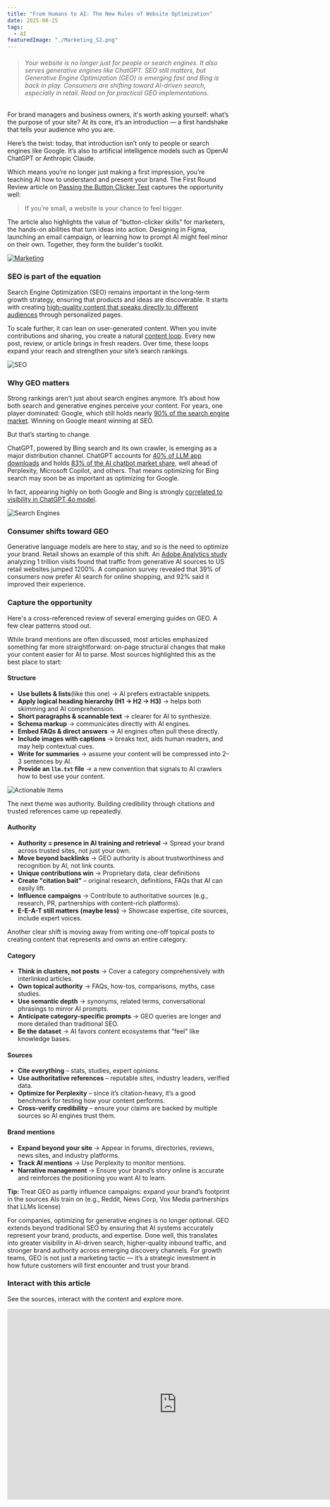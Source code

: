 ```yaml
---
title: "From Humans to AI: The New Rules of Website Optimization"
date: 2025-08-25
tags:
  - AI
featuredImage: "./Marketing_S2.png"
---
```



>###### Your website is no longer just for people or search engines. It also serves generative engines like ChatGPT. SEO still matters, but Generative Engine Optimization (GEO) is emerging fast and Bing is back in play. Consumers are shifting toward AI-driven search, especially in retail. Read on for practical GEO implementations.

For brand managers and business owners, it's worth asking yourself: what’s the purpose of your site? At its core, it’s an introduction — a first handshake that tells your audience who you are.

Here’s the twist: today, that introduction isn’t only to people or search engines like Google. It’s also to artificial intelligence models such as OpenAI ChatGPT or Anthropic Claude.

Which means you’re no longer just making a first impression, you’re teaching AI how to understand and present your brand. The First Round Review article on [Passing the Button Clicker Test](https://review.firstround.com/passing-the-button-clicker-test-and-other-0-to-1-lessons-from-lattices-first-marketing-hire/) captures the opportunity well: 
>If you’re small, a website is your chance to feel bigger. 

The article also highlights the value of “button-clicker skills” for marketers, the hands-on abilities that turn ideas into action. Designing in Figma, launching an email campaign, or learning how to prompt AI might feel minor on their own. Together, they form the builder's toolkit.

[![Marketing](./Marketing_S2.png)](https://miro.com/app/board/uXjVI47Wmak=/)

### SEO is part of the equation

Search Engine Optimization (SEO) remains important in the long-term growth strategy, ensuring that products and ideas are discoverable. It starts with creating [high-quality content that speaks directly to different audiences](https://review.firstround.com/the-seo-tips-that-helped-tally-20-million-visits-a-month/) through personalized pages.

To scale further, it can lean on user-generated content. When you invite contributions and sharing, you create a natural [content loop](https://review.firstround.com/pinterest-and-grubhubs-former-growth-lead-on-building-content-loops/). Every new post, review, or article brings in fresh readers. Over time, these loops expand your reach and strengthen your site’s search rankings.

![SEO](./SEO_2.png)

### Why GEO matters

Strong rankings aren't just about search engines anymore. It’s about how both search and generative engines perceive your content. For years, one player dominated: Google, which still holds nearly [90% of the search engine market](https://gs.statcounter.com/search-engine-market-share). Winning on Google meant winning at SEO.

But that’s starting to change.

ChatGPT, powered by Bing search and its own crawler, is emerging as a major distribution channel. ChatGPT accounts for [40% of LLM app downloads](https://www.statista.com/forecasts/1423975/world-generative-ai-text-tool-market-share) and holds [83% of the AI chatbot market share](https://gs.statcounter.com/ai-chatbot-market-share), well ahead of Perplexity, Microsoft Copilot, and others. That means optimizing for Bing search may soon be as important as optimizing for Google.

In fact, appearing highly on both Google and Bing is strongly [correlated to visibility in ChatGPT 4o model](https://www.seerinteractive.com/insights/what-is-generative-engine-optimization-geo).

![Search Engines](./Search_Engines_3.png)

### Consumer shifts toward GEO

Generative language models are here to stay, and so is the need to optimize your brand. Retail shows an example of this shift. An [Adobe Analytics study](https://blog.adobe.com/en/publish/2025/03/17/adobe-analytics-traffic-to-us-retail-websites-from-generative-ai-sources-jumps-1200-percent) analyzing 1 trillion visits found that traffic from generative AI sources to US retail websites jumped 1200%. A companion survey revealed that 39% of consumers now prefer AI search for online shopping, and 92% said it improved their experience.

### Capture the opportunity
Here's a cross-referenced review of several emerging guides on GEO. A few clear patterns stood out.

While brand mentions are often discussed, most articles emphasized something far more straightforward: on-page structural changes that make your content easier for AI to parse. Most sources highlighted this as the best place to start:

#### Structure
- **Use bullets & lists**(like this one) → AI prefers extractable snippets.
- **Apply logical heading hierarchy (H1 → H2 → H3)** → helps both skimming and AI comprehension.
- **Short paragraphs & scannable text** → clearer for AI to synthesize.
- **Schema markup** → communicates directly with AI engines.
- **Embed FAQs & direct answers** → AI engines often pull these directly.
- **Include images with captions** → breaks text, aids human readers, and may help contextual cues.
- **Write for summaries** → assume your content will be compressed into 2–3 sentences by AI.
- **Provide an `llm.txt` file** → a new convention that signals to AI crawlers how to best use your content.


![Actionable Items](./GEO_Actions_3.png)


The next theme was authority. Building credibility through citations and trusted references came up repeatedly. 

#### Authority
- **Authority = presence in AI training and retrieval** → Spread your brand across trusted sites, not just your own.
- **Move beyond backlinks** → GEO authority is about trustworthiness and recognition by AI, not link counts.
- **Unique contributions win** → Proprietary data, clear definitions
- **Create "citation bait"** – original research, definitions, FAQs that AI can easily lift.
- **Influence campaigns** → Contribute to authoritative sources (e.g., research, PR, partnerships with content-rich platforms).
- **E-E-A-T still matters (maybe less)** → Showcase expertise, cite sources, include expert voices.

Another clear shift is moving away from writing one-off topical posts to creating content that represents and owns an entire category.

#### Category
- **Think in clusters, not posts** → Cover a category comprehensively with interlinked articles.
- **Own topical authority** → FAQs, how-tos, comparisons, myths, case studies.
- **Use semantic depth** → synonyms, related terms, conversational phrasings to mirror AI prompts.
- **Anticipate category-specific prompts** → GEO queries are longer and more detailed than traditional SEO.
- **Be the dataset** → AI favors content ecosystems that “feel” like knowledge bases.

#### Sources
- **Cite everything** – stats, studies, expert opinions.
- **Use authoritative references** – reputable sites, industry leaders, verified data.
- **Optimize for Perplexity** – since it’s citation-heavy, it’s a good benchmark for testing how your content performs.
- **Cross-verify credibility** – ensure your claims are backed by multiple sources so AI engines trust them.

#### Brand mentions
- **Expand beyond your site** → Appear in forums, directories, reviews, news sites, and industry platforms.
- **Track AI mentions** → Use Perplexity to monitor mentions.
- **Narrative management** → Ensure your brand’s story online is accurate and reinforces the positioning you want AI to learn.

**Tip:**   Treat GEO as partly influence campaigns: expand your brand’s footprint in the sources AIs train on (e.g., Reddit, News Corp, Vox Media partnerships that LLMs license)

For companies, optimizing for generative engines is no longer optional. GEO extends beyond traditional SEO by ensuring that AI systems accurately represent your brand, products, and expertise. Done well, this translates into greater visibility in AI-driven search, higher-quality inbound traffic, and stronger brand authority across emerging discovery channels. For growth teams, GEO is not just a marketing tactic — it’s a strategic investment in how future customers will first encounter and trust your brand.

### Interact with this article
See the sources, interact with the content and explore more.

<iframe width="768" height="432" src="https://miro.com/app/live-embed/uXjVI47Wmak=/?embedMode=view_only_without_ui&moveToViewport=1489,167,1179,788&embedId=655063259035" frameborder="0" scrolling="no" allow="fullscreen; clipboard-read; clipboard-write" allowfullscreen></iframe>